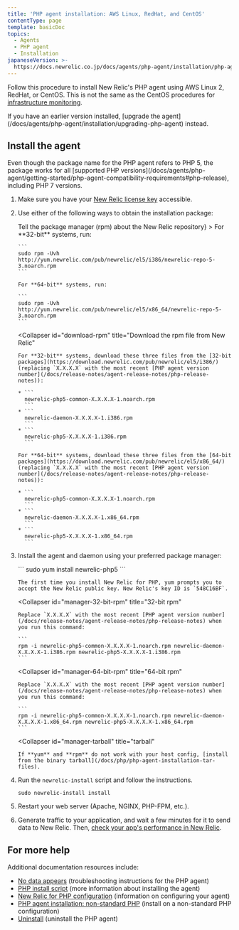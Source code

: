 ```yaml
---
title: 'PHP agent installation: AWS Linux, RedHat, and CentOS'
contentType: page
template: basicDoc
topics:
  - Agents
  - PHP agent
  - Installation
japaneseVersion: >-
  https://docs.newrelic.co.jp/docs/agents/php-agent/installation/php-agent-installation-aws-linux-redhat-centos
---
```


Follow this procedure to install New Relic's PHP agent using AWS Linux 2, RedHat, or CentOS. This is not the same as the CentOS procedures for [infrastructure monitoring](/docs/infrastructure/new-relic-infrastructure/installation/install-infrastructure-linux#yum-based).

<Callout variant="important">
  If you have an earlier version installed, [upgrade the agent](/docs/agents/php-agent/installation/upgrading-php-agent) instead.
</Callout>

## Install the agent

<Callout variant="tip">
  Even though the package name for the PHP agent refers to PHP 5, the package works for all [supported PHP versions](/docs/agents/php-agent/getting-started/php-agent-compatibility-requirements#php-release), including PHP 7 versions.
</Callout>

1. Make sure you have your [New Relic license key](/docs/agents/php-agent/getting-started/php-agent-compatibility-requirements#license_key) accessible.
2. Use either of the following ways to obtain the installation package:

   <CollapserGroup>
     <Collapser
       id="tell-rpm"
       title={<>Tell the package manager (<InlineCode>rpm</InlineCode>) about the New Relic repository</>}
     >
       For **32-bit** systems, run:

       ```
       sudo rpm -Uvh http://yum.newrelic.com/pub/newrelic/el5/i386/newrelic-repo-5-3.noarch.rpm
       ```

       For **64-bit** systems, run:

       ```
       sudo rpm -Uvh http://yum.newrelic.com/pub/newrelic/el5/x86_64/newrelic-repo-5-3.noarch.rpm
       ```
     </Collapser>

     <Collapser
       id="download-rpm"
       title="Download the rpm file from New Relic"
     >
       For **32-bit** systems, download these three files from the [32-bit packages](https://download.newrelic.com/pub/newrelic/el5/i386/) (replacing `X.X.X.X` with the most recent [PHP agent version number](/docs/release-notes/agent-release-notes/php-release-notes)):

       * ```
         newrelic-php5-common-X.X.X.X-1.noarch.rpm
         ```
       * ```
         newrelic-daemon-X.X.X.X-1.i386.rpm
         ```
       * ```
         newrelic-php5-X.X.X.X-1.i386.rpm
         ```

       For **64-bit** systems, download these three files from the [64-bit packages](https://download.newrelic.com/pub/newrelic/el5/x86_64/) (replacing `X.X.X.X` with the most recent [PHP agent version number](/docs/release-notes/agent-release-notes/php-release-notes)):

       * ```
         newrelic-php5-common-X.X.X.X-1.noarch.rpm
         ```
       * ```
         newrelic-daemon-X.X.X.X-1.x86_64.rpm
         ```
       * ```
         newrelic-php5-X.X.X.X-1.x86_64.rpm
         ```
     </Collapser>
   </CollapserGroup>
3. Install the agent and daemon using your preferred package manager:

   <CollapserGroup>
     <Collapser
       id="manager-yum"
       title="yum"
     >
       ```
       sudo yum install newrelic-php5
       ```

       The first time you install New Relic for PHP, yum prompts you to accept the New Relic public key. New Relic's key ID is `548C16BF`.
     </Collapser>

     <Collapser
       id="manager-32-bit-rpm"
       title="32-bit rpm"
     >
       Replace `X.X.X.X` with the most recent [PHP agent version number](/docs/release-notes/agent-release-notes/php-release-notes) when you run this command:

       ```
       rpm -i newrelic-php5-common-X.X.X.X-1.noarch.rpm newrelic-daemon-X.X.X.X-1.i386.rpm newrelic-php5-X.X.X.X-1.i386.rpm
       ```
     </Collapser>

     <Collapser
       id="manager-64-bit-rpm"
       title="64-bit rpm"
     >
       Replace `X.X.X.X` with the most recent [PHP agent version number](/docs/release-notes/agent-release-notes/php-release-notes) when you run this command:

       ```
       rpm -i newrelic-php5-common-X.X.X.X-1.noarch.rpm newrelic-daemon-X.X.X.X-1.x86_64.rpm newrelic-php5-X.X.X.X-1.x86_64.rpm
       ```
     </Collapser>

     <Collapser
       id="manager-tarball"
       title="tarball"
     >
       If **yum** and **rpm** do not work with your host config, [install from the binary tarball](/docs/php/php-agent-installation-tar-files).
     </Collapser>
   </CollapserGroup>
4. Run the `newrelic-install` script and follow the instructions.

   ```
   sudo newrelic-install install
   ```
5. Restart your web server (Apache, NGINX, PHP-FPM, etc.).
6. Generate traffic to your application, and wait a few minutes for it to send data to New Relic. Then, [check your app's performance in New Relic](/docs/apm/applications-menu/monitoring/apm-overview-page).

## For more help

Additional documentation resources include:

* [No data appears](/docs/agents/php-agent/troubleshooting/no-data-appears-php) (troubleshooting instructions for the PHP agent)
* [PHP install script](/docs/php/the-newrelic-install-script) (more information about installing the agent)
* [New Relic for PHP configuration](/docs/agents/php-agent/getting-started/new-relic-php#configuration) (information on configuring your agent)
* [PHP agent installation: non-standard PHP](/docs/php/php-agent-installation-non-standard-php) (install on a non-standard PHP configuration)
* [Uninstall](/docs/agents/php-agent/advanced-installation/uninstalling-php-agent) (uninstall the PHP agent)
